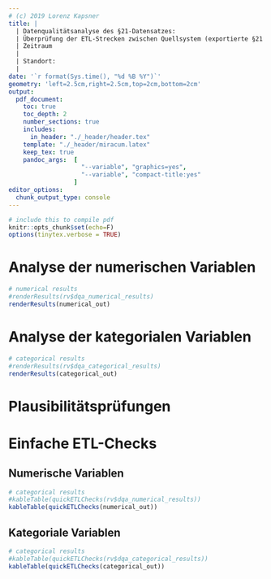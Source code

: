 ```yaml
---
# (c) 2019 Lorenz Kapsner
title: |
  | Datenqualitätsanalyse des §21-Datensatzes: 
  | Überprüfung der ETL-Strecken zwischen Quellsystem (exportierte §21 Rohdaten) und Zielsystem (i2b2 Datenbank) 
  | Zeitraum 
  | 
  | Standort: 
  | 
date: '`r format(Sys.time(), "%d %B %Y")`' 
geometry: 'left=2.5cm,right=2.5cm,top=2cm,bottom=2cm' 
output: 
  pdf_document:
    toc: true
    toc_depth: 2
    number_sections: true
    includes:
      in_header: "./_header/header.tex"
    template: "./_header/miracum.latex"
    keep_tex: true
    pandoc_args:  [
                    "--variable", "graphics=yes",
                    "--variable", "compact-title:yes"
                  ]
editor_options:
  chunk_output_type: console
---
```


```r
# include this to compile pdf
knitr::opts_chunk$set(echo=F)
options(tinytex.verbose = TRUE)
```

\newpage

# Analyse der numerischen Variablen  

```r
# numerical results
#renderResults(rv$dqa_numerical_results)
renderResults(numerical_out)
```


# Analyse der kategorialen Variablen  

```r
# categorical results
#renderResults(rv$dqa_categorical_results)
renderResults(categorical_out)
```


# Plausibilitätsprüfungen  


# Einfache ETL-Checks

## Numerische Variablen

```r
# categorical results
#kableTable(quickETLChecks(rv$dqa_numerical_results))
kableTable(quickETLChecks(numerical_out))
```

## Kategoriale Variablen

```r
# categorical results
#kableTable(quickETLChecks(rv$dqa_categorical_results))
kableTable(quickETLChecks(categorical_out))
```